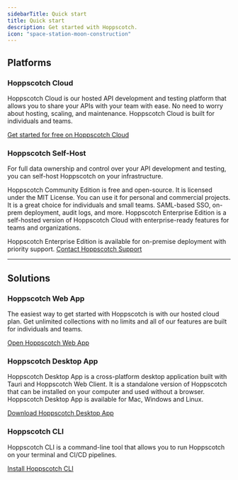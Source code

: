 ```yaml
---
sidebarTitle: Quick start
title: Quick start
description: Get started with Hoppscotch.
icon: "space-station-moon-construction"
---
```


## Platforms

### Hoppscotch Cloud

Hoppscotch Cloud is our hosted API development and testing platform that allows you to share your APIs with your team with ease. No need to worry about hosting, scaling, and maintenance. Hoppscotch Cloud is built for individuals and teams.

[Get started for free on Hoppscotch Cloud](https://hoppscotch.io)

### Hoppscotch Self-Host

For full data ownership and control over your API development and testing, you can self-host Hoppscotch on your infrastructure.

<CardGroup cols={2}>
  <Card title="Community Edition" iconType="light" icon="circle-arrow-right" href="/documentation/self-host/community-edition/getting-started">
    Hoppscotch Community Edition is free and open-source. It is licensed under the MIT License. You can use it for personal and commercial projects. It is a great choice for individuals and small teams.
  </Card>
  <Card title="Enterprise Edition" iconType="light" icon="circle-arrow-right" href="/documentation/self-host/enterprise-edition/getting-started">
    SAML-based SSO, on-prem deployment, audit logs, and more. Hoppscotch Enterprise Edition is a self-hosted version of Hoppscotch Cloud with enterprise-ready features for teams and organizations.
  </Card>
</CardGroup>

<Info>Hoppscotch Enterprise Edition is available for on-premise deployment with priority support. [Contact Hoppscotch Support](/support/getting-started/contact)</Info>

---

## Solutions

### Hoppscotch Web App

The easiest way to get started with Hoppscotch is with our hosted cloud plan. Get unlimited collections with no limits and all of our features are built for individuals and teams.

[Open Hoppscotch Web App](https://hoppscotch.io)

### Hoppscotch Desktop App

Hoppscotch Desktop App is a cross-platform desktop application built with Tauri and Hoppscotch Web Client. It is a standalone version of Hoppscotch that can be installed on your computer and used without a browser. Hoppscotch Desktop App is available for Mac, Windows and Linux.

[Download Hoppscotch Desktop App](https://hoppscotch.com/download)

### Hoppscotch CLI

Hoppscotch CLI is a command-line tool that allows you to run Hoppscotch on your terminal and CI/CD pipelines.

[Install Hoppscotch CLI](/documentation/clients/cli/overview)
